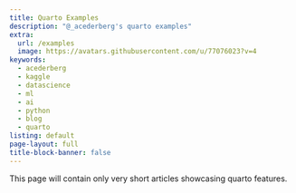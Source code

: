 ```yaml
---
title: Quarto Examples 
description: "@_acederberg's quarto examples"
extra:
  url: /examples
  image: https://avatars.githubusercontent.com/u/77076023?v=4
keywords:
  - acederberg
  - kaggle
  - datascience
  - ml
  - ai
  - python
  - blog
  - quarto
listing: default
page-layout: full
title-block-banner: false
---
```


This page will contain only very short articles showcasing quarto features.
